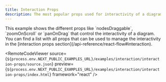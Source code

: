```yaml
---
title: Interaction Props
description: The most popular props used for interactivity of a diagram
---
```



<ExampleLayout>
This example shows the different props like `nodesDraggable`, `zoomOnScroll` or `panOnDrag` that control the interactivity of a diagram. You can find a list with all props that can be used to manage the interactivity in the [interaction props section](/api-reference/react-flow#interaction).

<RemoteCodeViewer
  source={`${process.env.NEXT_PUBLIC_EXAMPLES_URL}/examples/interaction/interaction-props/source.json`}
  preview={`${process.env.NEXT_PUBLIC_EXAMPLES_URL}/examples/interaction/interaction-props/index.html`}
  framework="react"
/>

</ExampleLayout>
